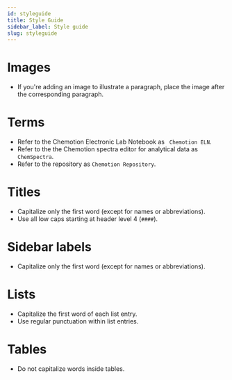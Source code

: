 ```yaml
---
id: styleguide
title: Style Guide
sidebar_label: Style guide
slug: styleguide
---
```


# Images
* If you're adding an image to illustrate a paragraph, place the image after the corresponding paragraph.

# Terms
* Refer to the Chemotion Electronic Lab Notebook as ` Chemotion ELN`.
* Refer to the the Chemotion spectra editor for analytical data as `ChemSpectra`.
* Refer to the repository as `Chemotion Repository`.

# Titles
* Capitalize only the first word (except for names or abbreviations).
* Use all low caps starting at header level 4 (`####`).

# Sidebar labels
* Capitalize only the first word (except for names or abbreviations).

# Lists
* Capitalize the first word of each list entry.
* Use regular punctuation within list entries.

# Tables
* Do not capitalize words inside tables.
